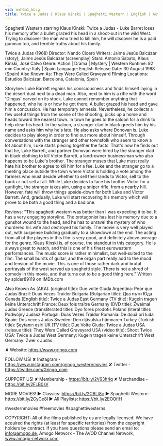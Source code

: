 ```yaml
---
vid: ovhGn1_kLcg
title: Twice a Judas | Klaus Kinski | Spaghetti Western | English | Action Movie
---
```


Spaghetti Western starring Klaus Kinski: Twice a Judas - Luke Barret loses his memory after a bullet grazed his head in a shoot-out in the wild West. Trying to discover the man who tried to kill him, he will discover he is a paid gunman too, and terrible truths about his family. 

Twice a Judas (1968)
Director: Nando Cicero
Writers: Jaime Jesús Balcázar (story), Jaime Jesús Balcázar (screenplay) 
Stars: Antonio Sabato, Klaus Kinski, José Calvo
Genre: Action | Drama | Mystery | Western 
Runtime: 92 min 
Country: Italy | Spain 
Language: English
Release Date: 30 August 1968 (Spain)
Also Known As: They Were Called Graveyard
Filming Locations: Estudios Balcázar, Barcelona, Catalonia, Spain

Storyline:
Luke Barrett regains his consciousness and finds himself laying in the desert dust next to a dead man. Also, next to him is a rifle with the word 'Dingus' carved on its stock. Luke cannot remember anything that happened, who he is or how he got there. A bullet grazed his head and gave him a concussion. He has temporary amnesia. Nevertheless, he collects a few useful things from the scene of the shooting, picks up a horse and heads toward the nearest town. In town he goes to the saloon for a drink to help clear his head. In the saloon, a stranger clad in black greets him by his name and asks him why he's late. He also asks where Donovan is. Luke decides to play along in order to find out more about himself. Through conversations with the stranger and other townsfolk who seem to know a lot about him, Luke starts piecing together the facts. That's how he finds out that he, Luke Barrett, and partner Donovan were hired by the stranger clad in black clothing to kill Victor Barrett, a land-owner businessman who also happens to be Luke's brother. The stranger muses that Luke must really hate his brother to agree to kill him for a fee. Luke and the stranger go to a meeting place outside the town where Victor is holding a vote among the farmers who must decide whether to sell their lands to Victor, sell to the bank or not sell at all. While Luke decides to face his brother Victor for a gunfight, the stranger takes aim, using a sniper rifle, from a nearby hill. However, fate will throw things upside-down for both Luke and Victor Barrett. And, gradually, Luke will start recovering his memory which will prove to be both a good thing and a bad one.

Reviews:
"This spaghetti western was better than I was expecting it to be. It has a very engaging storyline. The protagonist has lost his memory due to a gunshot wound to the head, and he has to unravel the mystery of who murdered his wife and destroyed his family. The movie is very well played out, with suspense building gradually to a showdown at the end.
The acting from all of the players in this film is very good, and definitely above average for the genre. Klaus Kinski is, of course, the standout in this category. He is always great to watch, and this is one of his finest eurowestern performances.
The music score is rather minimalist, but well-suited to the film. The small bursts of guitar, and the organ part really add to the mood and tension of the movie.
This is one of those rather dark and brutal portrayals of the west served up spaghetti style. There is not a shred of comedy in this movie, and that turns out to be a good thing here." Written by spider89119 on IMDb.com

Also Known As (AKA):
(original title): Due volte Giuda
Argentina: Peor que Judas
Brazil: Duas Vezes Traidor
Bulgaria (Bulgarian title): Два пъти Юда
Canada (English title): Twice a Judas
East Germany (TV title): Kugeln tragen keine Unterschrift
France: Deux fois traître
Germany (DVD title): Zweimal Judas
Greece (transliterated title): Dyo fores prodotis
Poland (literal title): Podwójny Judasz
Portugal: Duas Vezes Traidor
Romania: De două ori Iuda
Spain: Dos veces Judas
Sweden: Den djävulska hämnaren
Turkey (Turkish title): Şeytanın esiri
UK (TV title): Due Volte Giuda: Twice a Judas
USA (reissue title): They Were Called Graveyard
USA (video title): Shoot Twice
USA: Twice a Judas
West Germany: Kugeln tragen keine Unterschrift
West Germany: Zwei x Judas

✘ Website: https://www.grjngo.com

FOLLOW US!
✘ Instagram - https://www.instagram.com/grjngo_westernmovies
✘ Twitter - https://twitter.com/Grjngo_com

SUPPORT US!
✘ Membership - https://bit.ly/2V63h4q
✘ Merchandise - https://bit.ly/2FLB0sV

MORE MOVIES! 
► Classics: https://bit.ly/2CBLt8c 
► Spaghetti Western: https://bit.ly/2CyCe8I 
► All Playlists: https://bit.ly/2EOOfIH 

#westernmovies #freemovies #spaghettiwesterns

COPYRIGHT: All of the films published by us are legally licensed. We have acquired the rights (at least for specific territories) from the copyright holders by contract. If you have questions please send an email to: info@amogo.de, Amogo Networx - The AVOD Channel Network, www.amogo-networx.com.